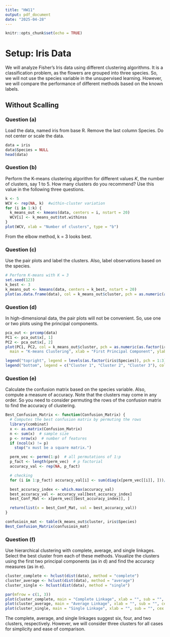 ```yaml
---
title: "HW11"
output: pdf_document
date: "2025-04-28"
---
```


```r
knitr::opts_chunk$set(echo = TRUE)
```

# Setup: Iris Data
We will analyze Fisher’s Iris data using different clustering algorithms. It is a classification problem, as the flowers are grouped into three species. So, we will not use the species variable in the unsupervised learning. However, we will compare the performance of different methods based on the known labels.

## Without Scalling

### Question (a)
Load the data, named iris from base R. Remove the last column Species. Do not center or scale the data.

```r
data = iris
data$Species = NULL
head(data)
```

### Question (b)
Perform the K-means clustering algorithm for different values $K$, the number of clusters, say 1 to 5. How many clusters do you recommend? Use this value in the following three questions.
```r
k <- 5
WCV <- rep(NA, k)  #within-cluster variation
for (i in 1:k) {
  k_means_out <- kmeans(data, centers = i, nstart = 20)
  WCV[i] <- k_means_out$tot.withinss
}
plot(WCV, xlab = "Number of clusters", type = "b")
```

From the elbow method, k = 3 looks best.

### Question (c)
Use the pair plots and label the clusters. Also, label observations based on the species.
```r
# Perform K-means with K = 3
set.seed(123)
k_best <- 3
k_means_out <- kmeans(data, centers = k_best, nstart = 20)
plot(as.data.frame(data), col = k_means_out$cluster, pch = as.numeric(as.factor(iris$Species)))
```

### Question (d)
In high-dimensional data, the pair plots will not be convenient. So, use one or two plots using the principal components.
```r
pca_out <- prcomp(data)
PC1 <- pca_out$x[, 1]
PC2 <- pca_out$x[, 2]
plot(PC1, PC2, col = k_means_out$cluster, pch = as.numeric(as.factor(iris$Species)),
  main = "K-means Clustering", xlab = "First Principal Component", ylab = "Second Principal Component")

legend("topright", legend = levels(as.factor(iris$Species)), pch = 1:3)
legend("bottom", legend = c("Cluster 1", "Cluster 2", "Cluster 3"), col = 1:3, lty = 1)
```

### Question (e)
Calculate the confusion matrix based on the species variable. Also, compute a measure of accuracy. Note that the clusters may come in any order. So you need to consider permuting the rows of the confusion matrix to find the accuracy of clustering.
```r
Best_Confusion_Matrix <- function(Confusion_Matrix) {
  # Computes the best confusion matrix by permuting the rows
  library(combinat)
  x <- as.matrix(Confusion_Matrix)
  n <- sum(x)  # sample size
  p <- nrow(x)  # number of features
  if (ncol(x) != p)
    stop("x must be a square matrix.")

  perm_vec <- permn(1:p)  # all permutations of 1:p
  p_fact <- length(perm_vec)  # p factorial
  accuracy_val <- rep(NA, p_fact)

  # checking
  for (i in 1:p_fact) accuracy_val[i] <- sum(diag(x[perm_vec[[i]], ]))/n

  best_accuracy_index <- which.max(accuracy_val)
  best_accuracy_val <- accuracy_val[best_accuracy_index]
  best_Conf_Mat <- x[perm_vec[[best_accuracy_index]], ]

  return(list(x = best_Conf_Mat, val = best_accuracy_val))
}
```

```r
confusioin_mat <- table(k_means_out$cluster, iris$Species)
Best_Confusion_Matrix(confusioin_mat)
```

### Question (f)
Use hierarchical clustering with complete, average, and single linkages. Select the best cluster from each of these methods. Visualize the clusters using the first two principal components (as in d) and find the accuracy measures (as in e).
```r
cluster_complete <- hclust(dist(data), method = "complete")
cluster_average <- hclust(dist(data), method = "average")
cluster_single <- hclust(dist(data), method = "single")

par(mfrow = c(1, 3))
plot(cluster_complete, main = "Complete Linkage", xlab = "", sub = "", cex = 0.9)
plot(cluster_average, main = "Average Linkage", xlab = "", sub = "", cex = 0.9)
plot(cluster_single, main = "Single Linkage", xlab = "", sub = "", cex = 0.9)
```

The complete, average, and single linkages suggest six, four, and two clusters, respectively. However, we will consider three clusters for all cases for simplicity and ease of comparison.

<!-- ```{r} -->
<!-- # Add clustering results to PCA data -->
<!-- pca_data$Cluster_Complete <- as.factor(cluster_complete) -->
<!-- pca_data$Cluster_Average  <- as.factor(cluster_average) -->
<!-- pca_data$Cluster_Single   <- as.factor(cluster_single) -->

<!-- # Plot Complete Linkage -->
<!-- ggplot(pca_data, aes(x = PC1, y = PC2, color = Cluster_Complete)) + -->
<!--   geom_point(size = 2, alpha = 0.8) + -->
<!--   labs(title = "Hierarchical Clustering - Complete Linkage") + -->
<!--   theme_minimal() -->

<!-- # Plot Average Linkage -->
<!-- ggplot(pca_data, aes(x = PC1, y = PC2, color = Cluster_Average)) + -->
<!--   geom_point(size = 2, alpha = 0.8) + -->
<!--   labs(title = "Hierarchical Clustering - Average Linkage") + -->
<!--   theme_minimal() -->

<!-- # Plot Single Linkage -->
<!-- ggplot(pca_data, aes(x = PC1, y = PC2, color = Cluster_Single)) + -->
<!--   geom_point(size = 2, alpha = 0.8) + -->
<!--   labs(title = "Hierarchical Clustering - Single Linkage") + -->
<!--   theme_minimal() -->
<!-- ``` -->

<!-- ```{r} -->
<!-- # Confusion matrices -->
<!-- table_complete <- table(cluster_complete, iris$Species) -->
<!-- table_average  <- table(cluster_average, iris$Species) -->
<!-- table_single   <- table(cluster_single, iris$Species) -->

<!-- # Accuracy calculations using Best_Confusion_Matrix -->
<!-- result_complete <- Best_Confusion_Matrix(table_complete) -->
<!-- result_average  <- Best_Confusion_Matrix(table_average) -->
<!-- result_single   <- Best_Confusion_Matrix(table_single) -->

<!-- # Print results -->
<!-- cat("Complete Linkage - Best Confusion Matrix:\n") -->
<!-- print(result_complete$x) -->
<!-- cat(sprintf("Accuracy: %.4f\n\n", result_complete$val)) -->

<!-- cat("Average Linkage - Best Confusion Matrix:\n") -->
<!-- print(result_average$x) -->
<!-- cat(sprintf("Accuracy: %.4f\n\n", result_average$val)) -->

<!-- cat("Single Linkage - Best Confusion Matrix:\n") -->
<!-- print(result_single$x) -->
<!-- cat(sprintf("Accuracy: %.4f\n", result_single$val)) -->
<!-- ``` -->

<!-- g. -->
<!-- ```{r} -->
<!-- # Standardize (scale) the data -->
<!-- iris_scaled <- scale(iris_data) -->

<!-- head(iris_scaled) -->
<!-- ``` -->

<!-- ```{r} -->
<!-- set.seed(123) -->
<!-- wss_scaled <- numeric(5) -->

<!-- for (k in 1:5) { -->
<!--   kmeans_result_scaled <- kmeans(iris_scaled, centers = k, nstart = 25) -->
<!--   wss_scaled[k] <- kmeans_result_scaled$tot.withinss -->
<!-- } -->

<!-- # Elbow plot -->
<!-- plot(1:5, wss_scaled, type = "b", pch = 19, -->
<!--      xlab = "Number of Clusters K (scaled)", -->
<!--      ylab = "Total WSS (scaled)", -->
<!--      main = "Elbow Method (scaled data)") -->
<!-- ``` -->

<!-- ```{r} -->
<!-- # PCA -->
<!-- pca_result_scaled <- prcomp(iris_scaled) -->

<!-- # Create PCA dataframe -->
<!-- pca_data_scaled <- data.frame(PC1 = pca_result_scaled$x[, 1], -->
<!--                               PC2 = pca_result_scaled$x[, 2]) -->
<!-- ``` -->

<!-- ```{r} -->
<!-- # K-means clustering with K=3 -->
<!-- set.seed(123) -->
<!-- kmeans_scaled_final <- kmeans(iris_scaled, centers = 3, nstart = 25) -->

<!-- # Confusion matrix -->
<!-- table_kmeans_scaled <- table(kmeans_scaled_final$cluster, iris$Species) -->

<!-- # Best confusion matrix and accuracy -->
<!-- result_kmeans_scaled <- Best_Confusion_Matrix(table_kmeans_scaled) -->

<!-- cat("K-means (scaled) Best Confusion Matrix:\n") -->
<!-- print(result_kmeans_scaled$x) -->
<!-- cat(sprintf("Accuracy: %.4f\n\n", result_kmeans_scaled$val)) -->
<!-- ``` -->

<!-- ```{r} -->
<!-- # Distance matrix -->
<!-- dist_iris_scaled <- dist(iris_scaled) -->

<!-- # Hierarchical clustering -->
<!-- hc_complete_scaled <- hclust(dist_iris_scaled, method = "complete") -->
<!-- hc_average_scaled  <- hclust(dist_iris_scaled, method = "average") -->
<!-- hc_single_scaled   <- hclust(dist_iris_scaled, method = "single") -->

<!-- # Cut into 3 clusters -->
<!-- cluster_complete_scaled <- cutree(hc_complete_scaled, k = 3) -->
<!-- cluster_average_scaled  <- cutree(hc_average_scaled, k = 3) -->
<!-- cluster_single_scaled   <- cutree(hc_single_scaled, k = 3) -->

<!-- # Confusion matrices -->
<!-- table_complete_scaled <- table(cluster_complete_scaled, iris$Species) -->
<!-- table_average_scaled  <- table(cluster_average_scaled, iris$Species) -->
<!-- table_single_scaled   <- table(cluster_single_scaled, iris$Species) -->

<!-- # Accuracy -->
<!-- result_complete_scaled <- Best_Confusion_Matrix(table_complete_scaled) -->
<!-- result_average_scaled  <- Best_Confusion_Matrix(table_average_scaled) -->
<!-- result_single_scaled   <- Best_Confusion_Matrix(table_single_scaled) -->

<!-- # Print results -->
<!-- cat("Complete Linkage (scaled) Best Confusion Matrix:\n") -->
<!-- print(result_complete_scaled$x) -->
<!-- cat(sprintf("Accuracy: %.4f\n\n", result_complete_scaled$val)) -->

<!-- cat("Average Linkage (scaled) Best Confusion Matrix:\n") -->
<!-- print(result_average_scaled$x) -->
<!-- cat(sprintf("Accuracy: %.4f\n\n", result_average_scaled$val)) -->

<!-- cat("Single Linkage (scaled) Best Confusion Matrix:\n") -->
<!-- print(result_single_scaled$x) -->
<!-- cat(sprintf("Accuracy: %.4f\n", result_single_scaled$val)) -->
<!-- ``` -->

<!-- ```{r} -->
<!-- # Create a data frame manually -->
<!-- summary_table <- data.frame( -->
<!--   Method = c("K-means Clustering", "Hierarchical (Complete Linkage)",  -->
<!--              "Hierarchical (Average Linkage)", "Hierarchical (Single Linkage)"), -->
<!--   Unscaled_Accuracy = c(result$val, result_complete$val,  -->
<!--                         result_average$val, result_single$val), -->
<!--   Scaled_Accuracy = c(result_kmeans_scaled$val, result_complete_scaled$val,  -->
<!--                       result_average_scaled$val, result_single_scaled$val) -->
<!-- ) -->

<!-- print(summary_table) -->
<!-- ``` -->

<!-- h. -->
<!-- ```{r} -->
<!-- # PCA on scaled data -->
<!-- pca_scaled <- prcomp(iris_scaled) -->

<!-- # Variance explained by each PC -->
<!-- var_explained <- pca_scaled$sdev^2 / sum(pca_scaled$sdev^2) -->

<!-- # Cumulative variance explained -->
<!-- cum_var_explained <- cumsum(var_explained) -->

<!-- # Plot -->
<!-- plot(cum_var_explained, xlab = "Number of Principal Components", -->
<!--      ylab = "Cumulative Proportion of Variance Explained", -->
<!--      type = "b", pch = 19, -->
<!--      main = "Cumulative Variance Explained by PCs") -->
<!-- abline(h = 0.9, col = "red", lty = 2)  # optional: 90% variance line -->
<!-- ``` -->

<!-- ```{r} -->
<!-- # Approximated data using first 2 PCs -->
<!-- approx_data <- pca_scaled$x[, 1:2] -->
<!-- ``` -->

<!-- ```{r} -->
<!-- set.seed(123) -->
<!-- wss_approx <- numeric(5) -->

<!-- for (k in 1:5) { -->
<!--   kmeans_approx <- kmeans(approx_data, centers = k, nstart = 25) -->
<!--   wss_approx[k] <- kmeans_approx$tot.withinss -->
<!-- } -->

<!-- # Elbow Plot -->
<!-- plot(1:5, wss_approx, type = "b", pch = 19, -->
<!--      xlab = "Number of Clusters K (Approximated Data)", -->
<!--      ylab = "Total WSS", -->
<!--      main = "Elbow Method (Approximated Data)") -->
<!-- ``` -->

<!-- ```{r} -->
<!-- # K-means with K=3 -->
<!-- set.seed(123) -->
<!-- kmeans_approx_final <- kmeans(approx_data, centers = 3, nstart = 25) -->

<!-- # Confusion matrix -->
<!-- table_kmeans_approx <- table(kmeans_approx_final$cluster, iris$Species) -->

<!-- # Best matching confusion matrix and accuracy -->
<!-- result_kmeans_approx <- Best_Confusion_Matrix(table_kmeans_approx) -->

<!-- cat("K-means (approximated) Best Confusion Matrix:\n") -->
<!-- print(result_kmeans_approx$x) -->
<!-- cat(sprintf("Accuracy: %.4f\n\n", result_kmeans_approx$val)) -->
<!-- ``` -->

<!-- ```{r} -->
<!-- # Distance matrix -->
<!-- dist_approx <- dist(approx_data) -->

<!-- # Hierarchical clustering -->
<!-- hc_complete_approx <- hclust(dist_approx, method = "complete") -->
<!-- hc_average_approx  <- hclust(dist_approx, method = "average") -->
<!-- hc_single_approx   <- hclust(dist_approx, method = "single") -->

<!-- # Cut into 3 clusters -->
<!-- cluster_complete_approx <- cutree(hc_complete_approx, k = 3) -->
<!-- cluster_average_approx  <- cutree(hc_average_approx, k = 3) -->
<!-- cluster_single_approx   <- cutree(hc_single_approx, k = 3) -->

<!-- # Confusion matrices -->
<!-- table_complete_approx <- table(cluster_complete_approx, iris$Species) -->
<!-- table_average_approx  <- table(cluster_average_approx, iris$Species) -->
<!-- table_single_approx   <- table(cluster_single_approx, iris$Species) -->

<!-- # Accuracy calculations -->
<!-- result_complete_approx <- Best_Confusion_Matrix(table_complete_approx) -->
<!-- result_average_approx  <- Best_Confusion_Matrix(table_average_approx) -->
<!-- result_single_approx   <- Best_Confusion_Matrix(table_single_approx) -->

<!-- # Print results -->
<!-- cat("Complete Linkage (approximated) Best Confusion Matrix:\n") -->
<!-- print(result_complete_approx$x) -->
<!-- cat(sprintf("Accuracy: %.4f\n\n", result_complete_approx$val)) -->

<!-- cat("Average Linkage (approximated) Best Confusion Matrix:\n") -->
<!-- print(result_average_approx$x) -->
<!-- cat(sprintf("Accuracy: %.4f\n\n", result_average_approx$val)) -->

<!-- cat("Single Linkage (approximated) Best Confusion Matrix:\n") -->
<!-- print(result_single_approx$x) -->
<!-- cat(sprintf("Accuracy: %.4f\n", result_single_approx$val)) -->
<!-- ``` -->

<!-- We got very good clustering with 2 PCs. -->